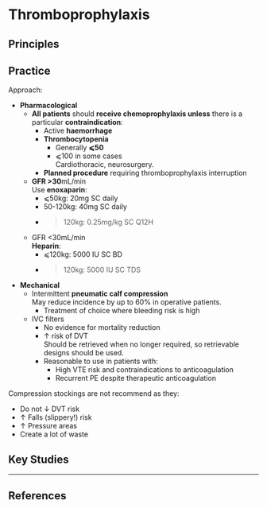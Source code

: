 # Thromboprophylaxis

## Principles


## Practice

Approach:

* **Pharmacological**
	* **All patients** should **receive chemoprophylaxis unless** there is a particular **contraindication**:
		* Active **haemorrhage**
		* **Thrombocytopenia**
			* Generally **⩽50**
			* ⩽100 in some cases\
			Cardiothoracic, neurosurgery.
		* **Planned procedure** requiring thromboprophylaxis interruption
	* **GFR >30**mL/min\
	Use **enoxaparin**:
		* ⩽50kg: 20mg SC daily
		* 50-120kg: 40mg SC daily
		* >120kg: 0.25mg/kg SC Q12H
	* GFR <30mL/min\
	**Heparin**:
		* ⩽120kg: 5000 IU SC BD
		* >120kg: 5000 IU SC TDS
* **Mechanical**
	* Intermittent **pneumatic calf compression**  
	May reduce incidence by up to 60% in operative patients.
		* Treatment of choice where bleeding risk is high
	* IVC filters
		* No evidence for mortality reduction
		* ↑ risk of DVT  
		Should be retrieved when no longer required, so retrievable designs should be used.
		* Reasonable to use in patients with:
			* High VTE risk and contraindications to anticoagulation
			* Recurrent PE despite therapeutic anticoagulation	



:::column-margin
Compression stockings are not recommend as they:

* Do not ↓ DVT risk
* ↑ Falls (slippery!) risk
* ↑ Pressure areas
* Create a lot of waste
:::

## Key Studies

---

## References
